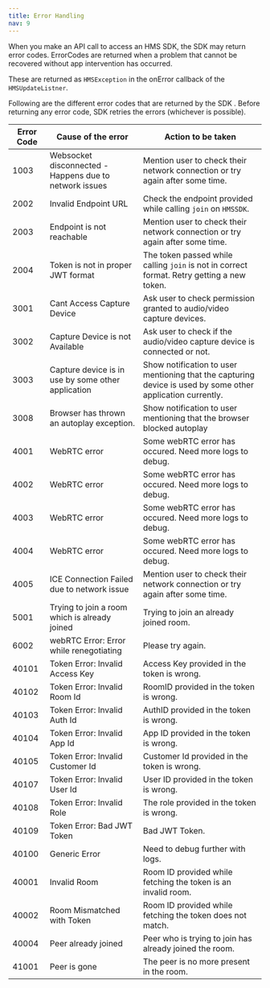 ```yaml
---
title: Error Handling
nav: 9
---
```


When you make an API call to access an HMS SDK, the SDK may return error codes. ErrorCodes are returned when a problem that cannot be recovered without app intervention has occurred.

These are returned as `HMSException` in the onError callback of the `HMSUpdateListner`.

Following are the different error codes that are returned by the SDK . Before returning any error code, SDK retries the errors (whichever is possible).

| Error Code  | Cause of the error | Action to be taken     |
|-------------|--------------------|------------------------|
| 1003      | Websocket disconnected - Happens due to network issues             | Mention user to check their network connection or try again after some time.           |
| 2002   | Invalid Endpoint URL          | Check the endpoint provided while calling `join` on `HMSSDK`.               |
| 2003   | Endpoint is not reachable               | Mention user to check their network connection or try again after some time.              |
| 2004   | Token is not in proper JWT format               | The token passed while calling `join` is not in correct format. Retry getting a new token.             |
| 3001   | Cant Access Capture Device               | Ask user to check permission granted to audio/video capture devices.              |
| 3002   | Capture Device is not Available               | Ask user to check if the audio/video capture device is connected or not.              |
| 3003   | Capture device is in use by some other application               | Show notification to user mentioning that the capturing device is used by some other application currently. |
| 3008   | Browser has thrown an autoplay exception.               | Show notification to user mentioning that the browser blocked autoplay             |
| 4001   | WebRTC error               | Some webRTC error has occured. Need more logs to debug.             |
| 4002   | WebRTC error               | Some webRTC error has occured. Need more logs to debug.              |
| 4003   | WebRTC error               | 	Some webRTC error has occured. Need more logs to debug.            |
| 4004   | WebRTC error               | Some webRTC error has occured. Need more logs to debug.             |
| 4005   | ICE Connection Failed due to network issue               | Mention user to check their network connection or try again after some time.               |
| 5001   | Trying to join a room which is already joined               | Trying to join an already joined room.              |
| 6002   | webRTC Error: Error while renegotiating               | Please try again.               |
| 40101   | Token Error: Invalid Access Key               | Access Key provided in the token is wrong.         |
| 40102   | Token Error: Invalid Room Id               | RoomID provided in the token is wrong.            |
| 40103   | Token Error: Invalid Auth Id               | 	AuthID provided in the token is wrong.           |
| 40104   | Token Error: Invalid App Id               | App ID provided in the token is wrong.            |
| 40105   | Token Error: Invalid Customer Id               | Customer Id provided in the token is wrong.             |
| 40107   | Token Error: Invalid User Id               | User ID provided in the token is wrong.             |
| 40108   | Token Error: Invalid Role               | The role provided in the token is wrong.            |
| 40109   | Token Error: Bad JWT Token                 | Bad JWT Token.               |
| 40100   | 	Generic Error               | Need to debug further with logs.               |
| 40001   | Invalid Room               | Room ID provided while fetching the token is an invalid room.             |
| 40002   | Room Mismatched with Token               |Room ID provided while fetching the token does not match.               |
| 40004   | Peer already joined               | Peer who is trying to join has already joined the room.            |
| 41001   | Peer is gone               | The peer is no more present in the room.              |
